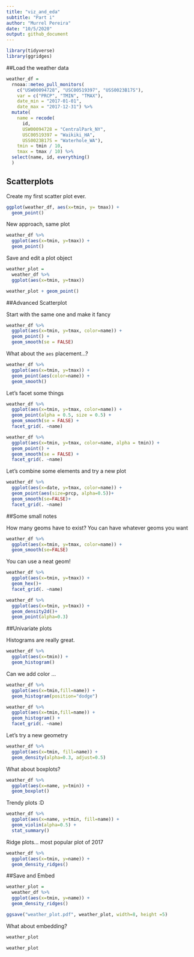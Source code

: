 ```yaml
---
title: "viz_and_eda"
subtitle: "Part i"
author: "Murrel Pereira"
date: "10/5/2020"
output: github_document
---
```


```r
library(tidyverse)
library(ggridges)

```

##Load the weather data

```r

weather_df = 
  rnoaa::meteo_pull_monitors(
    c("USW00094728", "USC00519397", "USS0023B17S"),
    var = c("PRCP", "TMIN", "TMAX"), 
    date_min = "2017-01-01",
    date_max = "2017-12-31") %>%
  mutate(
    name = recode(
      id, 
      USW00094728 = "CentralPark_NY", 
      USC00519397 = "Waikiki_HA",
      USS0023B17S = "Waterhole_WA"),
    tmin = tmin / 10,
    tmax = tmax / 10) %>%
  select(name, id, everything()
  )
```

## Scatterplots

Create my first scatter plot ever.

```r
ggplot(weather_df, aes(x=tmin, y= tmax)) +
  geom_point()
```

New approach, same plot

```r
weather_df %>% 
  ggplot(aes(x=tmin, y=tmax)) +
  geom_point()
```

Save and edit a plot object

```r
weather_plot =
  weather_df %>% 
  ggplot(aes(x=tmin, y=tmax))

weather_plot + geom_point()
```

##Advanced Scatterplot

Start with the same one and make it fancy

```r
weather_df %>% 
  ggplot(aes(x=tmin, y=tmax, color=name)) +
  geom_point() +
  geom_smooth(se = FALSE)

```

What about the `aes` placement...?

```r
weather_df %>% 
  ggplot(aes(x=tmin, y=tmax)) +
  geom_point(aes(color=name)) +
  geom_smooth()

```

Let's facet some things

```r
weather_df %>% 
  ggplot(aes(x=tmin, y=tmax, color=name)) +
  geom_point(alpha = 0.5, size = 0.5) +
  geom_smooth(se = FALSE) +
  facet_grid(. ~name)

```


```r
weather_df %>% 
  ggplot(aes(x=tmin, y=tmax, color=name, alpha = tmin)) +
  geom_point() +
  geom_smooth(se = FALSE) +
  facet_grid(. ~name)

```

Let's combine some elements and try a new plot

```r
weather_df %>% 
  ggplot(aes(x=date, y=tmax, color=name)) +
  geom_point(aes(size=prcp, alpha=0.5))+
  geom_smooth(se=FALSE)+
  facet_grid(. ~name)
```

##Some small notes

How many geoms have to exist?
You can have whatever geoms you want
```r
weather_df %>% 
  ggplot(aes(x=tmin, y=tmax, color=name)) +
  geom_smooth(se=FALSE)

```

You can use a neat geom!
```r
weather_df %>% 
  ggplot(aes(x=tmin, y=tmax)) +
  geom_hex()+
  facet_grid(. ~name)
```

```r
weather_df %>% 
  ggplot(aes(x=tmin, y=tmax)) +
  geom_density2d()+
  geom_point(alpha=0.3)
```

##Univariate plots

Histograms are really great.

```r
weather_df %>% 
  ggplot(aes(x=tmin)) +
  geom_histogram()

```

Can we add color ...

```r
weather_df %>% 
  ggplot(aes(x=tmin,fill=name)) +
  geom_histogram(position="dodge")

```

```r
weather_df %>% 
  ggplot(aes(x=tmin,fill=name)) +
  geom_histogram() +
  facet_grid(. ~name)
```

Let's try a new geometry
```r
weather_df %>% 
  ggplot(aes(x=tmin, fill=name)) +
  geom_density(alpha=0.3, adjust=0.5)
```

What about boxplots?

```r
weather_df %>% 
  ggplot(aes(x=name, y=tmin)) +
  geom_boxplot()
```

Trendy plots :D

```r
weather_df %>% 
  ggplot(aes(x=name, y=tmin, fill=name)) +
  geom_violin(alpha=0.5) +
  stat_summary()
```

Ridge plots... most popular plot of 2017

```r
weather_df %>% 
  ggplot(aes(x=tmin, y=name)) +
  geom_density_ridges()
```

##Save and Embed

```r
weather_plot =
  weather_df %>% 
  ggplot(aes(x=tmin, y=name)) +
  geom_density_ridges()

ggsave("weather_plot.pdf", weather_plot, width=8, height =5)
```

What about embedding?

```r
weather_plot
```

```r
weather_plot
```
